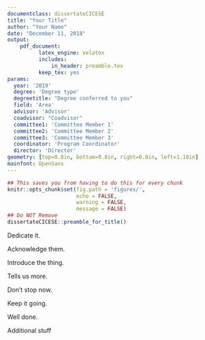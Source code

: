 ```yaml
---
documentclass: dissertateCICESE
title: "Your Title"
author: "Your Name"
date: "December 11, 2018"
output:
    pdf_document:
          latex_engine: xelatex
          includes:
              in_header: preamble.tex
          keep_tex: yes
params:
  year: '2019'
  degree: 'Degree type'
  degreetitle: "Degree conferred to you"
  field: 'Area'
  advisor: 'Advisor'
  coadvisor: "Coadvisor"
  committee1: 'Committee Member 1'
  committee2: 'Committee Member 2'
  committee3: 'Committee Member 3'
  coordinator: 'Program Coordinator'
  director: 'Director'
geometry: [top=0.8in, bottom=0.8in, right=0.8in, left=1.18in]
mainfont: OpenSans
---
```


```r
## This saves you from having to do this for every chunk
knitr::opts_chunk$set(fig.path = 'figures/',
                      echo = FALSE, 
                      warning = FALSE, 
                      message = FALSE)
## Do NOT Remove
dissertateCICESE::preamble_for_title()
```

<!-- Title page printed automatically -->
\pagenumbering{roman}
\pagestyle{empty}

<!-- Abstract -->
\newpage
\pagestyle{fancy}
\fancyhead[L]{Abstract}
\fancyhead[R]{\thepage}
\fancyfoot[C]{}
\chapter*{ABSTRACT}
\addcontentsline{toc}{section}{Abstract}

<!-- Dedication -->
\newpage
\fancyhead[L]{Dedication}
\fancyhead[R]{\thepage}
\fancyfoot[C]{}
\chapter*{DEDICATION}
\addcontentsline{toc}{section}{Dedication}

Dedicate it.

<!-- Acknowledgements -->
\newpage
\fancyhead[L]{Acknowledgments}
\fancyhead[R]{\thepage}
\fancyfoot[C]{}
\chapter*{ACKNOWLEDGEMENTS}
\addcontentsline{toc}{section}{Acknowledgments}

Acknowledge them.

<!-- Front Matter -->
\newpage
\fancyhead[L]{Table of Contents}
\fancyhead[R]{\thepage}
\fancyfoot[C]{}
\tableofcontents

\newpage
\fancyhead[L]{List of Tables}
\fancyhead[R]{\thepage}
\fancyfoot[C]{}
\listoftables

\newpage
\fancyhead[L]{List of Figures}
\fancyhead[R]{\thepage}
\fancyfoot[C]{}
\listoffigures


\newpage
\pagenumbering{arabic}

<!-- Introduction -->
\newpage
\fancyhead[L]{Introduction}
\fancyhead[R]{\thepage}
\fancyfoot[C]{}

\chapter{INTRODUCTION}

Introduce the thing.

\FloatBarrier

<!-- Chapter 2 -->
\newpage
\fancyhead[L]{Chapter 2's Title}
\fancyhead[R]{\thepage}
\fancyfoot[C]{}

\chapter{Chapter 2's Title}

Tells us more.

\FloatBarrier

<!-- Chapter 3 -->
\newpage
\fancyhead[L]{Chapter 3's Title}
\fancyhead[R]{\thepage}
\fancyfoot[C]{}

\chapter{Chapter 3's Title}

Don't stop now.


\FloatBarrier
\newpage
\fancyhead[L]{Chapter 4's Title}
\fancyhead[R]{\thepage}
\fancyfoot[C]{}

\chapter{Chapter 4's Title}

Keep it going.


\FloatBarrier
\newpage
\fancyhead[L]{Chapter 5's Title}
\fancyhead[R]{\thepage}
\fancyfoot[C]{}

\chapter{Chapter 5's Title}

Well done.

\FloatBarrier

\newpage
\fancyhead[L]{References}
\fancyhead[R]{\thepage}
\fancyfoot[C]{}

\chapter*{Appendixes}

Additional stuff

\FloatBarrier

\newpage
\fancyhead[L]{References}
\fancyhead[R]{\thepage}
\fancyfoot[C]{}
\addcontentsline{toc}{section}{Appendixes}


\chapter*{REFERENCES}
\addcontentsline{toc}{section}{References}

\setlength{\parindent}{-0.5in}
\setlength{\leftskip}{0.4in}
\setlength{\parskip}{6pt}
\noindent
